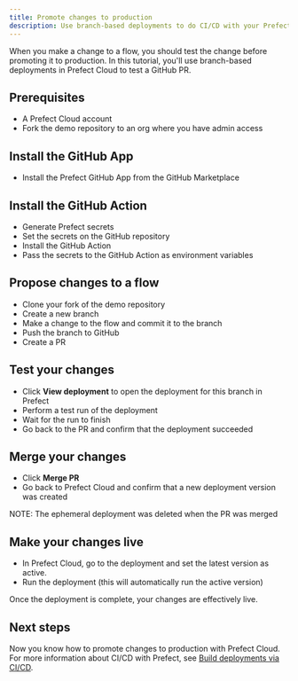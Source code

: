 ```yaml
---
title: Promote changes to production
description: Use branch-based deployments to do CI/CD with your Prefect flows.
---
```


When you make a change to a flow, you should test the change before promoting it to production.
In this tutorial, you'll use branch-based deployments in Prefect Cloud to test a GitHub PR.

## Prerequisites

- A Prefect Cloud account
- Fork the demo repository to an org where you have admin access

## Install the GitHub App

- Install the Prefect GitHub App from the GitHub Marketplace

## Install the GitHub Action

- Generate Prefect secrets
- Set the secrets on the GitHub repository
- Install the GitHub Action
- Pass the secrets to the GitHub Action as environment variables

## Propose changes to a flow

- Clone your fork of the demo repository
- Create a new branch
- Make a change to the flow and commit it to the branch
- Push the branch to GitHub
- Create a PR

## Test your changes

- Click **View deployment** to open the deployment for this branch in Prefect
- Perform a test run of the deployment
- Wait for the run to finish
- Go back to the PR and confirm that the deployment succeeded

## Merge your changes

- Click **Merge PR**
- Go back to Prefect Cloud and confirm that a new deployment version was created

NOTE: The ephemeral deployment was deleted when the PR was merged

## Make your changes live

- In Prefect Cloud, go to the deployment and set the latest version as active.
- Run the deployment (this will automatically run the active version)

Once the deployment is complete, your changes are effectively live.

## Next steps

Now you know how to promote changes to production with Prefect Cloud.
For more information about CI/CD with Prefect, see [Build deployments via CI/CD](/v3/deploy/infrastructure-concepts/deploy-ci-cd).